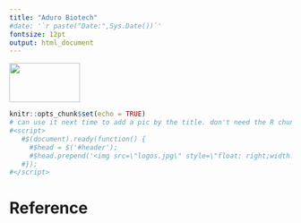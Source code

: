 ```yaml
---
title: "Aduro Biotech"
#date: '`r paste("Date:",Sys.Date())`'
fontsize: 12pt
output: html_document
---
```


<img src="timeline_pic.png" style="width:50%; height:70px">

```r
knitr::opts_chunk$set(echo = TRUE)
# can use it next time to add a pic by the title. don't need the R chunk.
#<script>
   #$(document).ready(function() {
     #$head = $('#header');
     #$head.prepend('<img src=\"logos.jpg\" style=\"float: right;width: 150px;\"/>')
   #});
#</script>
```

# Reference

